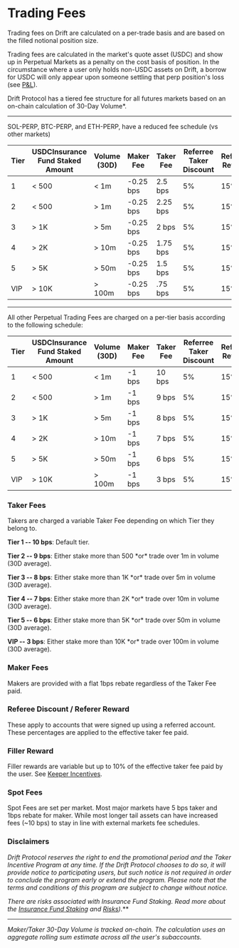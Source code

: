 # Trading Fees

Trading fees on Drift are calculated on a per-trade basis and are based on the filled notional position size.

Trading fees are calculated in the market's quote asset (USDC) and show up in Perpetual Markets as a penalty on the cost basis of position. In the circumstance where a user only holds non-USDC assets on Drift, a borrow for USDC will only appear upon someone settling that perp position's loss (see [P&L](/profit-loss/profit-loss-intro)).

Drift Protocol has a tiered fee structure for all futures markets based on an on-chain calculation of 30-Day Volume\*.

---

SOL-PERP, BTC-PERP, and ETH-PERP, have a reduced fee schedule (vs other markets)

| **Tier** | **USDCInsurance Fund Staked Amount** | **Volume (30D)** | **Maker Fee** | **Taker Fee** | **Referree Taker Discount** | **Referrer Reward** | **Filler Reward**  |
| -------- | ----------------------------------------- | ---------------- | ------------- | ------------- | --------------------------- | ------------------- | ------------------ |
| 1        | < 500                                     | < 1m             | -0.25 bps        | 2.5 bps        | 5%                          | 15%                 | 10%\*              |
| 2        | < 500                                     | > 1m             | -0.25 bps        | 2.25 bps         | 5%                          | 15%                 | 10%\*              |
| 3        | > 1K                                      | > 5m             | -0.25 bps        | 2 bps         | 5%                          | 15%                 | 10%\*              |
| 4        | > 2K                                      | > 10m            | -0.25 bps        | 1.75 bps         | 5%                          | 15%                 | 10%\*              |
| 5        | > 5K                                      | > 50m            | -0.25 bps        | 1.5 bps         | 5%                          | 15%                 | 10%\*              |
| VIP      | > 10K                                     | > 100m           | -0.25 bps        | .75 bps         | 5%                          | 15%                 | 10%\*              |


---

All other Perpetual Trading Fees are charged on a per-tier basis according to the following schedule:

| **Tier** | **USDCInsurance Fund Staked Amount** | **Volume (30D)** | **Maker Fee** | **Taker Fee** | **Referree Taker Discount** | **Referrer Reward** | **Filler Reward**  |
| -------- | ----------------------------------------- | ---------------- | ------------- | ------------- | --------------------------- | ------------------- | ------------------ |
| 1        | < 500                                     | < 1m       | -1 bps        | 10 bps        | 5%                          | 15%                 | 10%\*              |
| 2        | < 500                                     | > 1m             | -1 bps        | 9 bps         | 5%                          | 15%                 | 10%\*              |
| 3        | > 1K                                      | > 5m             | -1 bps        | 8 bps         | 5%                          | 15%                 | 10%\*              |
| 4        | > 2K                                      | > 10m            | -1 bps        | 7 bps         | 5%                          | 15%                 | 10%\*              |
| 5        | > 5K                                      | > 50m            | -1 bps        | 6 bps         | 5%                          | 15%                 | 10%\*              |
| VIP      | > 10K                                     | > 100m           | -1 bps        | 3 bps         | 5%                          | 15%                 | 10%\*              |

### Taker Fees

Takers are charged a variable Taker Fee depending on which Tier they belong to.

**Tier 1 -- 10 bps**: Default tier.

**Tier 2 -- 9 bps**: Either stake more than 500 *or\* trade over 1m in volume (30D average).

**Tier 3 -- 8 bps**: Either stake more than 1K *or\* trade over 5m in volume (30D average).

**Tier 4 -- 7 bps**: Either stake more than 2K *or\* trade over 10m in volume (30D average).

**Tier 5 -- 6 bps**: Either stake more than 5K *or\* trade over 50m in volume (30D average).

**VIP -- 3 bps**: Either stake more than 10K *or\* trade over 100m in volume (30D average).

### Maker Fees

Makers are provided with a flat 1bps rebate regardless of the Taker Fee paid.

### Referee Discount / Referer Reward

These apply to accounts that were signed up using a referred account. These percentages are applied to the effective taker fee paid.

### Filler Reward

Filler rewards are variable but up to 10% of the effective taker fee paid by the user. See [Keeper Incentives](/about-v2/keeper-incentives).

### Spot Fees
Spot Fees are set per market. Most major markets have 5 bps taker and 1bps rebate for maker. While most longer tail assets can have increased fees (~10 bps) to stay in line with external markets fee schedules.

### Disclaimers

_Drift Protocol reserves the right to end the promotional period and the Taker Incentive Program at any time. If the Drift Protocol chooses to do so, it will provide notice to participating users, but such notice is not required in order to conclude the program early or extend the program. Please note that the terms and conditions of this program are subject to change without notice._

_There are risks associated with Insurance Fund Staking. Read more about the [Insurance Fund Staking](/insurance-fund/insurance-fund-staking) and [Risks](/security/risks))._**

---

_Maker/Taker 30-Day Volume is tracked on-chain. The calculation uses an aggregate rolling sum estimate across all the user's subaccounts._
